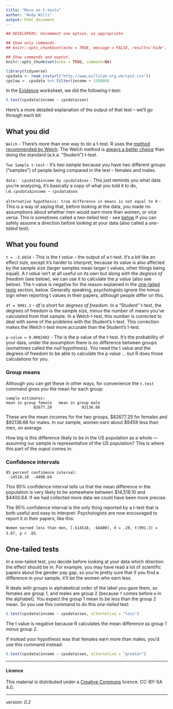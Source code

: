 ```yaml
---
title: "More on t-tests"
author: "Andy Wills"
output: html_document
---
```


```r
## DEVELOPERS: Uncomment one option, as appropriate

## Show only commands.
## knitr::opts_chunk$set(echo = TRUE, message = FALSE, results='hide', fig.keep = 'none', comment=NA)

## Show commands and ouptut.
knitr::opts_chunk$set(echo = TRUE, comment=NA)

library(tidyverse)
cpsdata <- read_csv(url("http://www.willslab.org.uk/cps2.csv"))
cpslow <- cpsdata %>% filter(income < 150000)
```

In the [Evidence](evidence.html) worksheet, we did the following t-test:

```r
t.test(cpsdata$income ~ cpsdata$sex)
```

Here's a more detailed explanation of the output of that test -- we'll go through each bit:

## What you did

`Welch` - There's more than one way to do a t-test. R uses the [method recommended by Welch](https://en.wikipedia.org/wiki/Welch%27s_t-test). The Welch method is [always a better choice](https://daniellakens.blogspot.com/2015/01/always-use-welchs-t-test-instead-of.html) than doing the standard (a.k.a. "Student") t-test.

`Two Sample t-test` - It's _two sample_ because you have two different groups ("samples") of people being compared in the test -- females and males. 

`data:  cpsdata$income by cpsdata$sex` - This just reminds you what data you're analyzing, it's basically a copy of what you told it to do, i.e. `cpsdata$income ~ cpsdata$sex`

`alternative hypothesis: true difference in means is not equal to 0` - This is a way of saying that, before looking at the data, you made no assumptions about whether men would earn more than women, or vice versa. This is sometimes called a _two-tailed_ test - see [below](#one-tail) if you can safely assume a direction before looking at your data (also called a _one-tailed_ test).

## What you found

`t = -3.6654` - This is the _t value_ -- the output of a t-test. It's a bit like an effect size, except it's harder to interpret, because its value is also affected by the sample size (larger samples mean larger t values, other things being equal). A _t value_ isn't at all useful on its own but along with the _degrees of freedom_ (see below), we can use it to calculate the _p value_ (also see below). The t-value is negative for the reason explained in the [one-tailed tests](#one-tail) section, below. Generally speaking, psychologists ignore the minus sign when reporting t values in their papers, although people differ on this.

`df = 9991.3` - _df_ is short for _degrees of freedom_. In a "Student" t-test, the degrees of freedom is the sample size, minus the number of means you've calculated from that sample. In a Welch t-test, this number is corrected to deal with some of the problems with the Student's t-test. This correction makes the Welch t-test more accurate than the Student's t-test.

`p-value = 0.0002482` - The is the p value of the t-test. It's the probability of your data, under the assumption there is no difference between groups (sometimes called the _null_ hypothesis). You need the t value and the degrees of freedom to be able to calculate the p value ... but R does those calculations for you. 

### Group means

Although you can get these in other ways, for convenience the `t.test` command gives you the mean for each group:

```
sample estimates:
mean in group female   mean in group male 
            82677.29             92136.66 
```

These are the mean incomes for the two groups, $82677.29 for females and $92136.66 for males. In our sample, women earn about $9459 less than men, on average. 

How big is this difference likely to be in the US population as a whole --- assuming our sample is representative of the US population? This is where this part of the ouput comes in:

<a name="ci"></a>

### Confidence intervals
```
95 percent confidence interval:
 -14518.10  -4400.64
```
This 95% confidence interval tells us that the mean difference in the population is very likely to be somewhere between $14,518.10 and $4400.64. If we had collected more data we could have been more precise.  

The 95% confidence interval is the only thing reported by a t-test that is both useful and easy to interpret. Psychologists are now encouraged to report it in their papers, like this:

`Women earned less than men, [-$14518, -$4400], d = .20, t(991.3) = 3.67, p < .05`.

<a name="one-tail"></a>

## One-tailed tests

In a one-tailed test, you decide before looking at your data which direction the effect should be in. For example, you may have read a lot of scientific papers about the gender pay gap, so you're pretty sure that if you find a difference in your sample, it'll be the women who earn less. 

R deals with groups in alphabetical order of the label you gave them, so females are group 1, and males are group 2 (because `f` comes before `m` in the alphabet). You expect the group 1 mean to be _less_ than the group 2 mean. So you use this command to do this _one-tailed_ test:

```r
t.test(cpsdata$income ~ cpsdata$sex, alternative = "less")
```
The t value is negative because R calculates the mean difference as group 1 minus group 2.

If instead your hypothesis was that females earn more than males, you'd use this command instead:

```r
t.test(cpsdata$income ~ cpsdata$sex, alternative = "greater")
```

____


#### Licence
This material is distributed under a [Creative Commons](https://creativecommons.org/) licence. CC-BY-SA 4.0. 

___

_version: 0.2_
